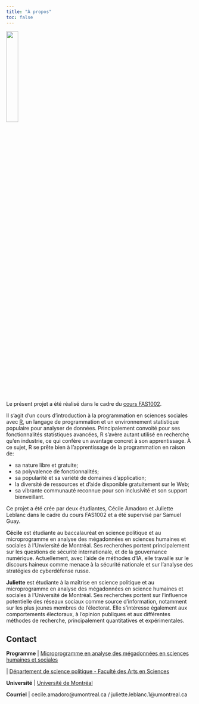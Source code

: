```yaml
---
title: "À propos"
toc: false
---
```


<!--# Veuillez adapter le texte ci-dessous en lien avec votre projet -->

![](assets/img/FAS1002.png){fig-align="center" width="25%"}

Le présent projet a été réalisé dans le cadre du [cours FAS1002](https://admission.umontreal.ca/cours-et-horaires/cours/fas-1002/).

Il s'agit d'un cours d'introduction à la programmation en sciences sociales avec [R](https://www.r-project.org/), un langage de programmation et un environnement statistique populaire pour analyser de données. Principalement convoité pour ses fonctionnalités statistiques avancées, R s'avère autant utilisé en recherche qu'en industrie, ce qui confère un avantage concret à son apprentissage. À ce sujet, R se prête bien à l'apprentissage de la programmation en raison de:

-   sa nature libre et gratuite;
-   sa polyvalence de fonctionnalités;
-   sa popularité et sa variété de domaines d'application;
-   la diversité de ressources et d'aide disponible gratuitement sur le Web;
-   sa vibrante communauté reconnue pour son inclusivité et son support bienveillant.

<aside>

</aside>

Ce projet a été crée par deux étudiantes, Cécile Amadoro et Juliette Leblanc dans le cadre du cours FAS1002 et a été supervisé par Samuel Guay.

**Cécile** est étudiante au baccalauréat en science politique et au microprogramme en analyse des mégadonnées en sciences humaines et sociales à l'Unviersité de Montréal. Ses recherches portent principalement sur les questions de sécurité internationale, et de la gouvernance numérique. Actuellement, avec l'aide de méthodes d'IA, elle travaille sur le discours haineux comme menace à la sécurité nationale et sur l'analyse des stratégies de cyberdéfense russe.

**Juliette** est étudiante à la maîtrise en science politique et au microprogramme en analyse des mégadonnées en science humaines et sociales à l'Université de Montréal. Ses recherches portent sur l'influence potentielle des réseaux sociaux comme source d'information, notamment sur les plus jeunes membres de l'électorat. Elle s'intéresse également aux comportements électoraux, à l'opinion publiques et aux différentes méthodes de recherche, principalement quantitatives et expérimentales.

## Contact

**Programme** \| [Microprogramme en analyse des mégadonnées en sciences humaines et sociales](https://admission.umontreal.ca/programmes/microprogramme-de-1er-cycle-en-analyse-des-megadonnees-en-sciences-humaines-et-sociales/structure-du-programme/)

\| [Département de science politique - Faculté des Arts en Sciences](https://pol.umontreal.ca/accueil/)

**Université** \| [Université de Montréal](https://umontreal.ca)

**Courriel** \| cecile.amadoro\@umontreal.ca / juliette.leblanc.1\@umontreal.ca
